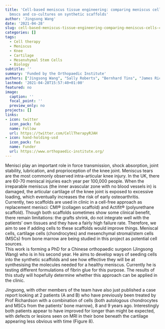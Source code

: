 ```yaml
---
title: 'Cell-based meniscus tissue engineering: comparing meniscus cells, chondrocytes,
  bmscs and co-cultures on synthetic scaffolds'
author: 'Jingsong Wang'
date: '2021-04-28'
slug: cell-based-meniscus-tissue-engineering-comparing-meniscus-cells-chondrocytes-bmscs-and-co-cultures-on-synthetic-scaffolds
categories: []
tags:
  - Cell therapy
  - Meniscus
  - Knee
  - Cartilage
  - Mesenvhymal Stem Cells
  - Biology
subtitle: ''
summary: 'Funded by the Orthopaedic Institute'
authors: ["Jingsong Wang", "Sally Roberts", "Bernhard Tins", "James Richardson", "Karina Wright"]
lastmod: '2021-04-28T15:57:40+01:00'
featured: no
image:
  caption: ''
  focal_point: ''
  preview_only: no
projects: []
links:
- icon: twitter
  icon_pack: fab
  name: Follow
  url: https://twitter.com/CellTherapyRJAH
- icon: hand-holding-usd
  icon_pack: fas
  name: Funder
  url: https://www.orthopaedic-institute.org/
---
```


Menisci play an important role in force transmission, shock absorption, joint stability, lubrication, and proprioception of the knee joint. 
Meniscus tears are the most commonly observed intra-articular knee injury. In the UK, there are 60-70 meniscal injuries each year per 100,000 people. 
When the irreparable meniscus (the inner avascular zone with no blood vessels in) is damaged, the articular cartilage of the knee joint is exposed to excessive loading, which eventually increases the risk of early osteoarthritis. 
Currently, two scaffolds are used in clinic in a cell-free approach as replacement menisci: CMI® (collagen scaffold) and Actifit® (polyurethane scaffold). 
Though both scaffolds sometimes show some clinical benefit, there remain limitations: the grafts shrink, do not integrate well with the patients' own tissues and they have a fairly high failure rate. 
Therefore, we aim to see if adding cells to these scaffolds would improve things. Meniscal cells, cartilage cells (chondrocytes) and mesenchymal stromal/stem cells (MSCs) from bone marrow are being studied in this project as potential cell sources.  
This work is forming a PhD for a Chinese orthopaedic surgeon (Jingsong Wang) who is in his second year. 
He aims to develop ways of seeding cells into the synthetic scaffolds and see how effective they will be at synthesising the molecules needed for a healthy meniscus. 
Currently he is testing different formulations of fibrin glue for this purpose. 
The results of this study will hopefully determine whether this approach can be applied in the clinic.

Jingsong, with other members of the team have also just published a case report looking at 2 patients (A and B) who have previously been treated by Prof Richardson with a combination of cells (both autologous chondrocytes and MSCs from the patients' bone marrow), 8 and 9 years ago.
Interestingly both patients appear to have improved for longer than might be expected, with defects or lesions seen on MRI in their bone beneath the cartilage appearing less obvious with time (Figure 8).

